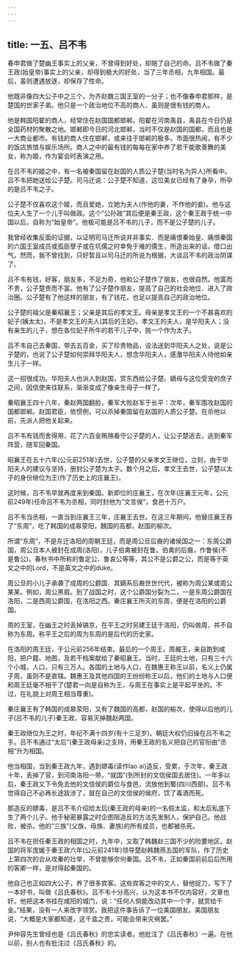 ```yaml
---
---
---
```

title: 一五、吕不韦
---



春申君做了楚幽王事实上的父亲，不曾得到好处，却赔了自己的命。吕不韦做了秦王政(始皇帝)事实上的父亲，却得到极大的好处，当了三年丞相，九年相国。最后，虽则遭遇放逐，却保存了性命。

他既非像四大公子中之三个，为齐赵魏三国王室的一分子；也不像春申君那样，是楚国的世家子弟。他只是一个政治地位不高的商人．虽则是很有钱的商人。

他是韩国阳翟的商人，经常住在赵国国都邯郸。阳翟在河南禹县，禹县在今日仍是全国药材的聚散之地。邯郸即今日的河北邯郸，当时不仅是赵国的国都，而且也是一大商业都市。有钱的商人住在邯郸，或来往于邯郸的极多。市面很热闹，有不少的饭店旅馆与娱乐场所。商人之中的最有钱的每每在家中养了若干能歌善舞的美女，称为姬，作为宴会时表演之用。

在吕不韦的姬之中，有一名被秦国留在赵国的人质公子楚(当时名为异人)所看中。吕不韦把她送给公子楚。司马迁说：公子楚不知道，这位美女已经有了身孕，所孕的是吕不韦之子。

公子楚不仅喜欢这个姬，而且爱她，立她为夫人(作他的妻，不作他的妾)。他与这位夫人生了一个儿于叫做政。这个“公孙政”其后便是秦王政，这个秦王政于统一中国以后，自称为“始皇帝”。他极可能是吕不韦的儿子，而不是公子楚的儿子。

我曾经收集反面的证据，以证明司马迁所说并非事实．而是痛恨秦始皇、痛恨秦国的六国王室成员或孤臣孽子或在坑儒之时幸免于难的儒生，所造出来的谣，借口出气。然而，我不曾找到，只好暂且以司马迁的所说为根据，大谈吕不韦的政治阴谋了。

吕不韦有钱，好客，朋友多，不足为奇，他和公子楚作了朋友，也很自然。他富而不贵，公子楚贵而不富。他有了公子楚作朋友，提高了自己的社会地位．进入了政治圈。公子楚有了他这样的朋友，有了钱花，也足以提高自己的政治地位。

公子楚的祖父是秦昭襄王；父亲是其后的孝文王。母亲是孝文王的一个不甚喜欢的妃子(姨太太)，不是孝文王的夫人(其后的王妃)。孝文王的夫人，是华阳夫人；没有亲生的儿子，想在各位妃子所牛的若干儿子中，挑一个作为太子。

吕不韦自己去秦国，带去五百金，买了珍贵物品，设法送到华阳夫人之处，说是公子楚的，也说了公子楚如何崇拜华阳夫人，想念华阳夫人，感激华阳夫人待他如亲生儿子一样。

这一招很成功。华阳夫人也派人到赵国，赏东西给公子楚。嫡母与这位受宠的庶子之间，因信使来往联系，渐渐变成了像亲生母子一样了。

秦昭襄王四十八年，秦赵两国翻脸，秦军大败赵军于长平：次年，秦军围攻赵国的国都邯郸。赵国君臣，依惯例，可以杀掉秦国留在赵国的人质公子楚。在杀他以前，先派人把他关起来。

吕不韦有钱而舍得用，花了六百金贿赂看守公子楚的人，让公子楚逃去，逃到秦军阵营，随军回秦国。

昭襄王在五十六年(公元前251年)去世，公子楚的父亲孝文王继位，立刻，由于华阳夫人的建议与坚持，册封公子楚为太子。数个月之后，孝文王去世，公子楚以太子的身份继位为王(作了历史上的庄襄王)。

这时候，吕不韦早就再度来到秦国。新即位的庄襄王，在次年(庄襄王元年，公元前249年)任命吕不韦为丞相，同时封他为“文言侯”，食邑十万户。

吕不韦当丞相，一直当到庄襄王三年，庄襄王去世。在这三年期间，他替庄襄王吞了“东周”，吃了韩国的成皋荥阳，魏国的高都，赵国的榆次。

所谓“东周”，不是东迁洛阳的周朝王廷，而是周公旦后裔的诸侯国之一：东周公爵国，周公旦本人被封在成周(洛阳)，儿子伯禽被封在鲁。伯禽的后裔，作鲁侯(不是鲁公)。春秋书中所称的鲁定公、鲁哀公等等，其公不是公爵之公，而是等于英文之中的Lord，不是英文之中的duke。

周公旦的小儿子承袭了成周的公爵国．其嫡系后裔世世代代，被称为周公某或周公某某。例如，周公黑肩。到了战国之时，这个公爵国分裂为二，一是东周公爵国在洛阳，二是西周公爵国，在洛阳之西。秦庄襄王所灭的东周，便是在洛阳的公爵国。

周的王室，在幽王之时丢掉镐京，在平王之时另建王廷于洛阳，仍叫做周，并不自称为东周。称平王之后的周为东周的是后代的历史家。

在洛阳的周王廷，于公元前256年结束。最后的一个周王，周赧王，亲自跑到咸阳，把户籍、地图，及若干档案献给了秦昭襄王。当时，王廷的土地，只有三十六个小城，人口，只有三万人。各国的土地与人口，在魏惠王称王以前，名义上仍属子周，虽则不是直辖。魏惠王及其他四国的王纷纷称王以后，他们的土地与人口便和周王廷毫不相干了(楚君一向是自称为王，与周王在事实上是平起平坐的。不过，在礼貌上对周王相当尊重)。

秦庄襄王有了韩国的成皋荥阳，又有了魏国的高都，赵国的榆次，使得以后他的儿子(吕不韦的儿子)秦王政，容易灭掉魏赵两国。

秦王政继位为王之时，年纪不满十四岁(有十三足岁)。朝廷大权仍旧操在吕不韦之手。吕不韦通过“太后”(秦王政母亲)之支持，用秦王政的名义把自己的官衔由“丞相”升为相国。

他当相国，当到秦王政九年，遇到嫪毒(读作lao ai)造反，受累，于次年，秦王政十年，丢掉了官，到河南洛阳一带，“就国”(到所封的文信侯国去居住)。一年多以后，秦王政又下令免去他的文信侯的爵位与食邑，流放他到蜀(四川西部)。吕不韦觉得自己不必再长途跋涉了，就在自己的文信侯的侯府，饮了毒酒而死。

那造反的嫪毒，是吕不韦介绍给太后(秦王政的母亲)的一名假太监，和太后私底下生了两个儿子。他于秘密暴露之时企图阻造反的方法先发制人，保护自己。他战败，被杀。他的“三族”(父族、母族、妻族)的所有成员，也都被杀死。

吕不韦在担任秦王政的相国之时，九年中，又取了韩魏赵三国不少的险要地区。赵国的将军庞媛于秦王政六年(公元前241年)领导楚赵韩魏燕五国的军队，作了历史上第四次的合从攻秦的壮举，不曾能够奈何秦国。吕不韦，正如秦国前前后后所用的客卿一样，是对得起秦国的。

他自己也正如四大公子，养了很多宾客。这些宾客之中的文人，替他捉刀，写下了一本好书，叫做《吕氏春秋》。吕不韦十分高兴，认为这本书不仅内容好，文章也好。他把这本书挂在咸阳的城门，说：“任何人倘能改动其中一个字，就赏给千金。”结果，没有一人来改字领赏。我把这件事告诉了一位美国朋友。美国朋友说，“大概是大家都知道，这千盒之贵，可能会带来灾祸罢。”

尹仲容先生曾经也是《吕氏春秋》的忠实读者。他批注了《吕氏春秋》一遍。在他以前，别人也有批注过《吕氏春秋》的。